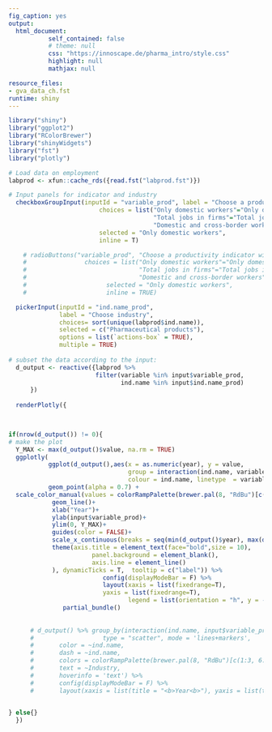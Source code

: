```yaml
---
fig_caption: yes
output:
  html_document:
           self_contained: false
           # theme: null
           css: "https://innoscape.de/pharma_intro/style.css"
           highlight: null
           mathjax: null

resource_files:
- gva_data_ch.fst
runtime: shiny
---
```


```r
library("shiny")
library("ggplot2")
library("RColorBrewer")
library("shinyWidgets")
library("fst")
library("plotly")


```

```r
# Load data on employment 
labprod <- xfun::cache_rds({read.fst("labprod.fst")})
```

```r


# Input panels for indicator and industry
  checkboxGroupInput(inputId = "variable_prod", label = "Choose a productivity indicator",
                         choices = list("Only domestic workers"="Only domestic workers",
                                        "Total jobs in firms"="Total jobs in firms",
                                        "Domestic and cross-border workers"="Domestic and cross-border workers"),
                         selected = "Only domestic workers",
                         inline = T)

    # radioButtons("variable_prod", "Choose a productivity indicator with:",
    #                choices = list("Only domestic workers"="Only domestic workers",
    #                               "Total jobs in firms"="Total jobs in firms",
    #                               "Domestic and cross-border workers"="Domestic and cross-border workers"),
    #                      selected = "Only domestic workers",
    #                      inline = TRUE)

  pickerInput(inputId = "ind.name_prod",
              label = "Choose industry", 
              choices= sort(unique(labprod$ind.name)),
              selected = c("Pharmaceutical products"),
              options = list(`actions-box` = TRUE),
              multiple = TRUE)
  
# subset the data according to the input:
  d_output <- reactive({labprod %>%
                        filter(variable %in% input$variable_prod,
                               ind.name %in% input$ind.name_prod)
      })
  
  renderPlotly({


  
if(nrow(d_output()) != 0){
# make the plot
  Y_MAX <- max(d_output()$value, na.rm = TRUE)
  ggplotly(
           ggplot(d_output(),aes(x = as.numeric(year), y = value,
                                 group = interaction(ind.name, variable, sep = ": "),
                                 colour = ind.name, linetype  = variable, label = Industry)) +
           geom_point(alpha = 0.7) +
  scale_color_manual(values = colorRampPalette(brewer.pal(8, "RdBu")[c(1:3, 6:8)])(length(unique(d_output()$ind.name)))) +
            geom_line()+
            xlab("Year")+
            ylab(input$variable_prod)+
            ylim(0, Y_MAX)+
            guides(color = FALSE)+
            scale_x_continuous(breaks = seq(min(d_output()$year), max(d_output()$year), by = 5)) +
            theme(axis.title = element_text(face="bold",size = 10),
                       panel.background = element_blank(),
                       axis.line = element_line()
            ), dynamicTicks = T,  tooltip = c("label")) %>%
                          config(displayModeBar = F) %>%
                          layout(xaxis = list(fixedrange=T),
                          yaxis = list(fixedrange=T),
                                 legend = list(orientation = "h", y = -0.25)) %>% 
               partial_bundle()
  
  
      # d_output() %>% group_by(interaction(ind.name, input$variable_prod, sep = ": ")) %>% plot_ly(x = ~as.numeric(year), y = ~value,
      #                   type = "scatter", mode = 'lines+markers',
      #       color = ~ind.name,
      #       dash = ~ind.name,
      #       colors = colorRampPalette(brewer.pal(8, "RdBu")[c(1:3, 6:8)])(length(unique(d_output()$ind.name))),
      #       text = ~Industry,
      #       hoverinfo = 'text') %>%
      #       config(displayModeBar = F) %>%
      #       layout(xaxis = list(title = "<b>Year<b>"), yaxis = list(title = paste0("<b>", input$variable_prod, "<b>")), legend = list(x = 0, y = 100, orientation = 'h'))

    
} else{}  
  })


  
```
